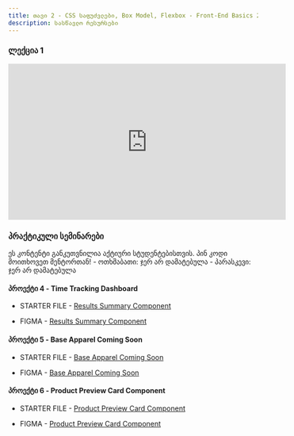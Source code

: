 ```yaml
---
title: თავი 2 - CSS საფუძვლები, Box Model, Flexbox - Front-End Basics 2024W
description: სასწავლო რესურსები
---
```


### ლექცია 1

<iframe
  width="560"
  height="315"
  src="https://www.youtube.com/embed/X4TGvajiT6c?si=FOOsPFuXVBlynuTD"
  title="YouTube video player"
  frameborder="0"
  allow="accelerometer; autoplay; clipboard-write; encrypted-media; gyroscope; picture-in-picture; web-share"
  allowFullScreen
></iframe>

### პრაქტიკული სემინარები

<Card>
  <PinCodeProtectedContent>
    <Locked>
      ეს კონტენტი განკუთვნილია აქტიური სტუდენტებისთვის. პინ კოდი მოითხოვეთ
      მენტორთან!
    </Locked>
    <Unlocked>
      - ოთხშაბათი: ჯერ არ დამატებულა
      - პარასკევი: ჯერ არ დამატებულა
    </Unlocked>
  </PinCodeProtectedContent>
</Card>


#### პროექტი 4 - Time Tracking Dashboard

- STARTER FILE - [Results Summary Component](https://drive.google.com/file/d/15AqODpAU69b8tVcMxudjIc6hoUeRsE8V/view?usp=sharing)

- FIGMA - [Results Summary Component](https://www.figma.com/file/csKwsbfe5ABdQCBP2Lx2qX/results-summary-component?type=design&node-id=14-2&mode=design&t=VdnIya9Du6qihpfW-0)

#### პროექტი 5 - Base Apparel Coming Soon

- STARTER FILE - [Base Apparel Coming Soon](https://drive.google.com/file/d/1nb4TyVLFlvQgrh3ZvjgTGBDegrIs8Q2q/view?usp=sharing)

- FIGMA - [Base Apparel Coming Soon](https://www.figma.com/file/yoBNLBjf8blPsogpgoS9iz/base-apparel-coming-soon-page?type=design&node-id=0-1&mode=design&t=x9bN0iWMWQx2OW3i-0)

#### პროექტი 6 - Product Preview Card Component

- STARTER FILE - [Product Preview Card Component](https://drive.google.com/file/d/1Y1N41ddL6diSlSoOpeMNQkvHofhjbXSd/view?usp=sharing)

- FIGMA - [Product Preview Card Component](https://www.figma.com/file/qjd6RRwALgc3P2HdBChdm3/product-preview-card-component?type=design&mode=design&t=VdnIya9Du6qihpfW-0)
